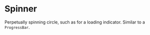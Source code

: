 
<Meta title="Core|Atoms/Spinner" component={Spinner} decorators={[withKnobs]} />

# Spinner

<StoryStatus status="ready" />

Perpetually spinning circle, such as for a loading indicator. Similar to a
`ProgressBar`.

<Preview>
  <Story name="Spinner">
    <Spinner size={text('size', '5em')} />
  </Story>
</Preview>

<Props of={Spinner} />
